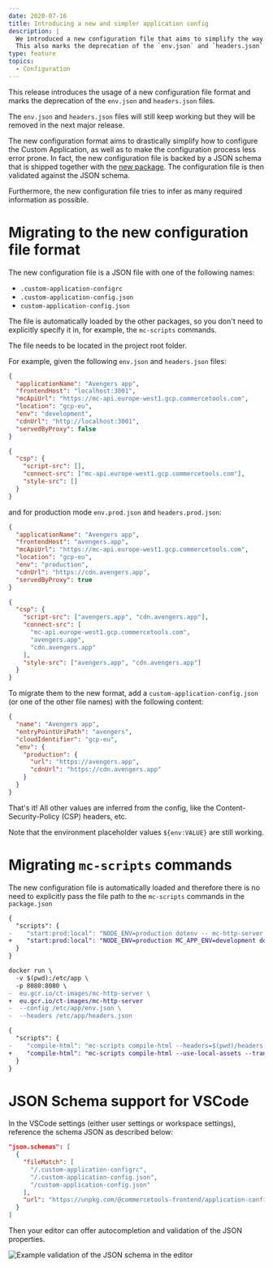 ```yaml
---
date: 2020-07-16
title: Introducing a new and simpler application config
description: |
  We introduced a new configuration file that aims to simplify the way Custom Application are configured.\
  This also marks the deprecation of the `env.json` and `headers.json` files.
type: feature
topics:
  - Configuration
---
```


This release introduces the usage of a new configuration file format and marks the deprecation of the `env.json` and `headers.json` files.

<Info>

The `env.json` and `headers.json` files will still keep working but they will be removed in the next major release.

</Info>

The new configuration format aims to drastically simplify how to configure the Custom Application, as well as to make the configuration process less error prone.
In fact, the new configuration file is backed by a JSON schema that is shipped together with the [new package](https://www.npmjs.com/package/@commercetools-frontend/application-config). The configuration file is then validated against the JSON schema.

Furthermore, the new configuration file tries to infer as many required information as possible.

<!--more-->

# Migrating to the new configuration file format

The new configuration file is a JSON file with one of the following names:

- `.custom-application-configrc`
- `.custom-application-config.json`
- `custom-application-config.json`

The file is automatically loaded by the other packages, so you don't need to explicitly specify it in, for example, the `mc-scripts` commands.

<Info>
The file needs to be located in the project root folder.
</Info>

For example, given the following `env.json` and `headers.json` files:

```json title="env.json"
{
  "applicationName": "Avengers app",
  "frontendHost": "localhost:3001",
  "mcApiUrl": "https://mc-api.europe-west1.gcp.commercetools.com",
  "location": "gcp-eu",
  "env": "development",
  "cdnUrl": "http://localhost:3001",
  "servedByProxy": false
}
```

```json title="headers.json"
{
  "csp": {
    "script-src": [],
    "connect-src": ["mc-api.europe-west1.gcp.commercetools.com"],
    "style-src": []
  }
}
```

and for production mode `env.prod.json` and `headers.prod.json`:

```json title="env.prod.json"
{
  "applicationName": "Avengers app",
  "frontendHost": "avengers.app",
  "mcApiUrl": "https://mc-api.europe-west1.gcp.commercetools.com",
  "location": "gcp-eu",
  "env": "production",
  "cdnUrl": "https://cdn.avengers.app",
  "servedByProxy": true
}
```

```json title="headers.prod.json"
{
  "csp": {
    "script-src": ["avengers.app", "cdn.avengers.app"],
    "connect-src": [
      "mc-api.europe-west1.gcp.commercetools.com",
      "avengers.app",
      "cdn.avengers.app"
    ],
    "style-src": ["avengers.app", "cdn.avengers.app"]
  }
}
```

To migrate them to the new format, add a `custom-application-config.json` (or one of the other file names) with the following content:

```json title="custom-application-config.json"
{
  "name": "Avengers app",
  "entryPointUriPath": "avengers",
  "cloudIdentifier": "gcp-eu",
  "env": {
    "production": {
      "url": "https://avengers.app",
      "cdnUrl": "https://cdn.avengers.app"
    }
  }
}
```

That's it! All other values are inferred from the config, like the Content-Security-Policy (CSP) headers, etc.

<Info>

Note that the environment placeholder values `${env:VALUE}` are still working.

</Info>

# Migrating `mc-scripts` commands

The new configuration file is automatically loaded and therefore there is no need to explicitly pass the file path to the `mc-scripts` commands in the `package.json`

```diff title="Updating the start command for testing the application locally in production mode"
{
  "scripts": {
-    "start:prod:local": "NODE_ENV=production dotenv -- mc-http-server --config=$(pwd)/env.json --headers=$(pwd)/headers.json --use-local-assets"
+    "start:prod:local": "NODE_ENV=production MC_APP_ENV=development dotenv -- mc-http-server --use-local-assets"
  }
}
```

```diff title="Updating the docker command to start the production server"
docker run \
  -v $(pwd):/etc/app \
  -p 8080:8080 \
-  eu.gcr.io/ct-images/mc-http-server \
+  eu.gcr.io/ct-images/mc-http-server
-  --config /etc/app/env.json \
-  --headers /etc/app/headers.json
```

```diff title="Updating the compile-html command"
{
  "scripts": {
-    "compile-html": "mc-scripts compile-html --headers=$(pwd)/headers.prod.json --config=$(pwd)/env.prod.json --use-local-assets --transformer $(pwd)/transformer-vercel.js"
+    "compile-html": "mc-scripts compile-html --use-local-assets --transformer $(pwd)/transformer-vercel.js"
  }
}
```

# JSON Schema support for VSCode

In the VSCode settings (either user settings or workspace settings), reference the schema JSON as described below:

```json title=".vscode/settings.json"
"json.schemas": [
  {
    "fileMatch": [
      "/.custom-application-configrc",
      "/.custom-application-config.json",
      "/custom-application-config.json"
    ],
    "url": "https://unpkg.com/@commercetools-frontend/application-config/schema.json"
  }
]
```

Then your editor can offer autocompletion and validation of the JSON properties.

![Example validation of the JSON schema in the editor](/images/custom-application-config-schema-validation.png 'Example validation of the JSON schema in the editor')
